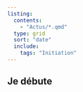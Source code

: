 ```yaml
---
listing:
  contents: 
    - "Actus/*.qmd"
  type: grid
  sort: "date"  
  include:
    tags: "Initiation"
---
```


## Je débute
